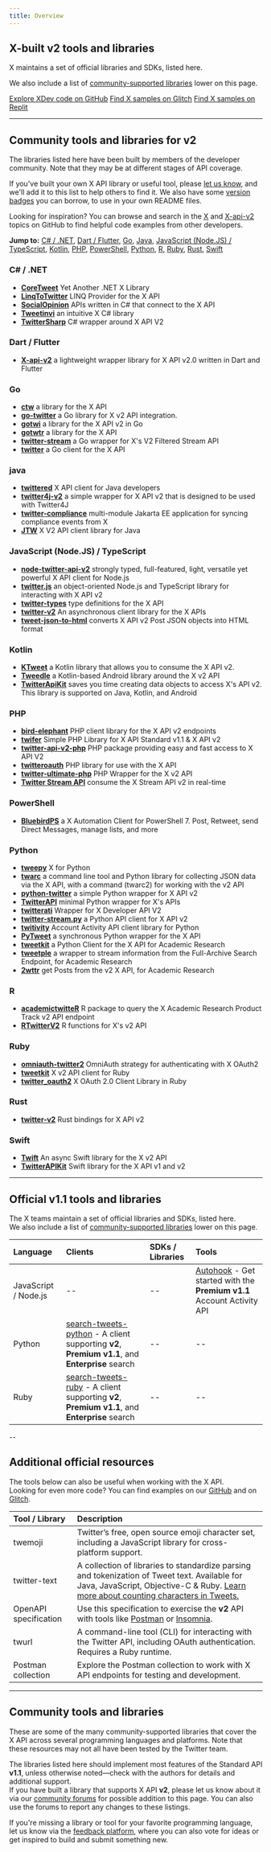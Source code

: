 ```yaml
---
title: Overview
---
```


## X-built v2 tools and libraries

X maintains a set of official libraries and SDKs, listed here.

We also include a list of [community-supported libraries](#community-libraries) lower on this page.

[Explore XDev code on GitHub](https://github.com/xdevplatform)
[Find X samples on Glitch](https://glitch.com/@twitter)
[Find X samples on Replit](https://replit.com/@twitter)

---

## Community tools and libraries for v2

The libraries listed here have been built by members of the developer community. Note that they may be at different stages of API coverage.

If you've built your own X API library or useful tool, please [let us know](https://devcommunity.x.com/c/libraries-and-sdks/63), and we'll add it to this list to help others to find it. We also have some [version badges](https://twbadges.glitch.me/) you can borrow, to use in your own README files.

Looking for inspiration? You can browse and search in the [X](https://github.com/topics/twitter?o=desc&s=updated) and [X-api-v2](https://github.com/topics/twitter-api-v2?o=desc&s=updated) topics on GitHub to find helpful code examples from other developers.

**Jump to:** [C# / .NET](#csharp), [Dart / Flutter](#dart), [Go](#go), [Java](#java), [JavaScript (Node.JS) / TypeScript](#nodejs), [Kotlin](#kotlin), [PHP](#php), [PowerShell](#powershell), [Python](#python), [R](#r), [Ruby](#ruby), [Rust](#rust), [Swift](#swift)

### C# / .NET

- [**CoreTweet**](https://github.com/CoreTweet/CoreTweet) Yet Another .NET X Library
- [**LinqToTwitter**](https://github.com/JoeMayo/LinqToTwitter) LINQ Provider for the X API
- [**SocialOpinion**](https://github.com/jamiemaguiredotnet/SocialOpinion-Public) APIs written in C# that connect to the X API
- [**Tweetinvi**](https://github.com/linvi/tweetinvi) an intuitive X C# library
- [**TwitterSharp**](https://github.com/Xwilarg/TwitterSharp) C# wrapper around X API V2

### Dart / Flutter

- [**X-api-v2**](https://github.com/twitter-dart/twitter-api-v2) a lightweight wrapper library for X API v2.0 written in Dart and Flutter

### Go

- [**ctw**](https://github.com/0dayfall/ctw) a library for the X API
- [**go-twitter**](https://github.com/g8rswimmer/go-twitter) a Go library for X v2 API integration.
- [**gotwi**](https://github.com/michimani/gotwi) a library for the X API v2 in Go
- [**gotwtr**](https://github.com/sivchari/gotwtr) a library for the X API
- [**twitter-stream**](https://github.com/Fallenstedt/twitter-stream) a Go wrapper for X's V2 Filtered Stream API
- [**twitter**](https://github.com/creachadair/twitter) a Go client for the X API

### java

- [**twittered**](https://github.com/redouane59/twittered) X API client for Java developers
- [**twitter4j-v2**](https://github.com/takke/twitter4j-v2) a simple wrapper for X API v2 that is designed to be used with Twitter4J
- [**twitter-compliance**](https://github.com/UCL/twitter-compliance) multi-module Jakarta EE application for syncing compliance events from X
- [**JTW**](https://github.com/uakihir0/jtw) X V2 API client library for Java

### JavaScript (Node.JS) / TypeScript

- [**node-twitter-api-v2**](https://github.com/PLhery/node-twitter-api-v2) strongly typed, full-featured, light, versatile yet powerful X API client for Node.js
- [**twitter.js**](https://github.com/twitterjs/twitter.js) an object-oriented Node.js and TypeScript library for interacting with X API v2
- [**twitter-types**](https://github.com/twitterjs/twitter-types) type definitions for the X API
- [**twitter-v2**](https://github.com/HunterLarco/twitter-v2) An asynchronous client library for the X APIs
- [**tweet-json-to-html**](https://github.com/wdl/tweet-json-to-html) converts X API v2 Post JSON objects into HTML format

### Kotlin

- [**KTweet**](https://github.com/ChromasIV/KTweet) a Kotlin library that allows you to consume the X API v2.
- [**Tweedle**](https://github.com/tyczj/Tweedle) a Kotlin-based Android library around the X v2 API
- [**TwitterApiKit**](https://github.com/kojofosu/TwitterApiKit) saves you time creating data objects to access X's API v2. This library is supported on Java, Kotlin, and Android

### PHP

- [**bird-elephant**](https://github.com/danieldevine/bird-elephant) PHP client library for the X API v2 endpoints
- [**twifer**](https://github.com/ferrysyahrinal/twifer) Simple PHP Library for X API Standard v1.1 & X API v2
- [**twitter-api-v2-php**](https://github.com/noweh/twitter-api-v2-php) PHP package providing easy and fast access to X API V2
- [**twitteroauth**](https://github.com/abraham/twitteroauth) PHP library for use with the X API
- [**twitter-ultimate-php**](https://github.com/utxo-one/twitter-ultimate-php) PHP Wrapper for the X v2 API
- [**Twitter Stream API**](https://github.com/redwebcreation/twitter-stream-api) consume the X Stream API v2 in real-time

### PowerShell

- [**BluebirdPS**](https://github.com/thedavecarroll/BluebirdPS) a X Automation Client for PowerShell 7. Post, Retweet, send Direct Messages, manage lists, and more

### Python

- [**tweepy**](https://github.com/tweepy/tweepy) X for Python
- [**twarc**](https://twarc-project.readthedocs.io/en/latest/twarc2_en_us/) a command line tool and Python library for collecting JSON data via the X API, with a command (twarc2) for working with the v2 API
- [**python-twitter**](https://github.com/sns-sdks/python-twitter) a simple Python wrapper for X API v2
- [**TwitterAPI**](https://github.com/geduldig/TwitterAPI) minimal Python wrapper for X's APIs
- [**twitterati**](https://github.com/JeannieDaniel/twitterati) Wrapper for X Developer API V2
- [**twitter-stream.py**](https://github.com/twitivity/twitter-stream.py) a Python API client for X API v2
- [**twitivity**](https://github.com/twitivity/twitivity) Account Activity API client library for Python
- [**PyTweet**](https://github.com/TheFarGG/PyTweet) a synchronous Python wrapper for the X API
- [**tweetkit**](https://github.com/ysenarath/tweetkit) a Python Client for the X API for Academic Research
- [**tweetple**](https://github.com/dapivei/tweetple) a wrapper to stream information from the Full-Archive Search Endpoint, for Academic Research
- [**2wttr**](https://github.com/simonlindgren/2wttr) get Posts from the v2 X API, for Academic Research

### R

- [**academictwitteR**](https://github.com/cjbarrie/academictwitteR) R package to query the X Academic Research Product Track v2 API endpoint
- [**RTwitterV2**](https://github.com/MaelKubli/RTwitterV2) R functions for X's v2 API

### Ruby

- [**omniauth-twitter2**](https://github.com/unasuke/omniauth-twitter2) OmniAuth strategy for authenticating with X OAuth2
- [**tweetkit**](https://github.com/julianfssen/tweetkit) X v2 API client for Ruby
- [**twitter_oauth2**](https://github.com/nov/twitter_oauth2) X OAuth 2.0 Client Library in Ruby

### Rust

- [**twitter-v2**](https://github.com/jpopesculian/twitter-v2-rs) Rust bindings for X API v2

### Swift

- [**Twift**](https://github.com/daneden/Twift/) An async Swift library for the X v2 API
- [**TwitterAPIKit**](https://github.com/mironal/TwitterAPIKit) Swift library for the X API v1 and v2

---------------------------------------------


## Official v1.1 tools and libraries

The X teams maintain a set of official libraries and SDKs, listed here.  
We also include a list of [community-supported libraries](#community-libraries) lower on this page.

| Language          | Clients                                                                                 | SDKs / Libraries | Tools                                                                                                    |
|:-------------------|:-----------------------------------------------------------------------------------------|:------------------|:----------------------------------------------------------------------------------------------------------|
| JavaScript / Node.js | --                                                                                      | --               | [Autohook](https://www.npmjs.com/package/twitter-autohook) - Get started with the **Premium v1.1** Account Activity API |
| Python            | [search-tweets-python](https://github.com/xdevplatform/search-tweets-python) - A client supporting **v2**, **Premium v1.1**, and **Enterprise** search | --               | --                                                                                                       |
| Ruby              | [search-tweets-ruby](https://github.com/sferik/twitter) - A client supporting **v2**, **Premium v1.1**, and **Enterprise** search | --               | --                                                                                                       |

  --  

## Additional official resources

The tools below can also be useful when working with the X API.  
Looking for even more code? You can find examples on our [GitHub](https://github.com/xdevplatform) and on [Glitch](https://glitch.com/@twitter).

| Tool / Library         | Description                                                                                   |
|:------------------------|:-----------------------------------------------------------------------------------------------|
| twemoji                | Twitter’s free, open source emoji character set, including a JavaScript library for cross-platform support. |
| twitter-text           | A collection of libraries to standardize parsing and tokenization of Tweet text. Available for Java, JavaScript, Objective-C & Ruby. [Learn more about counting characters in Tweets.](#) |
| OpenAPI specification  | Use this specification to exercise the **v2** API with tools like [Postman](#) or [Insomnia](#). |
| twurl                  | A command-line tool (CLI) for interacting with the Twitter API, including OAuth authentication. Requires a Ruby runtime. |
| Postman collection     | Explore the Postman collection to work with X API endpoints for testing and development. |

---

## Community tools and libraries

These are some of the many community-supported libraries that cover the X API across several programming languages and platforms. Note that these resources may not all have been tested by the Twitter team.

The libraries listed here should implement most features of the Standard API **v1.1**, unless otherwise noted—check with the authors for details and additional support.  
If you have built a library that supports X API **v2**, please let us know about it via our [community forums](https://devcommunity.x.com/c/libraries-and-sdks/63) for possible addition to this page. You can also use the forums to report any changes to these listings.

If you're missing a library or tool for your favorite programming language, let us know via the [feedback platform](https://twitterdevfeedback.uservoice.com/), where you can also vote for ideas or get inspired to build and submit something new.
